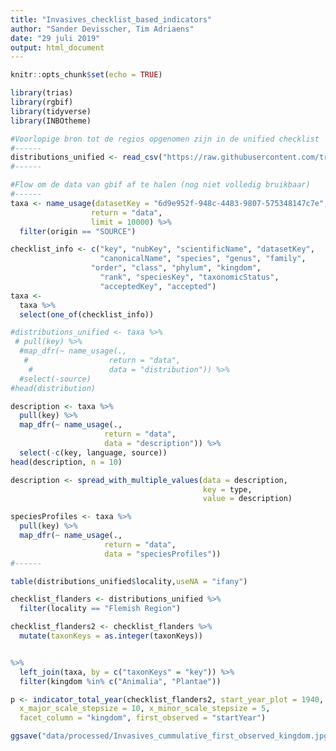 ```yaml
---
title: "Invasives_checklist_based_indicators"
author: "Sander Devisscher, Tim Adriaens"
date: "29 juli 2019"
output: html_document
---
```


```r
knitr::opts_chunk$set(echo = TRUE)
```

```r
library(trias)
library(rgbif)
library(tidyverse)
library(INBOtheme)
```

```r
#Voorlopige bron tot de regios opgenomen zijn in de unified checklist
#------
distributions_unified <- read_csv("https://raw.githubusercontent.com/trias-project/unified-checklist/include-distribution-regions/data/interim/distributions_unified.csv")
#------

#Flow om de data van gbif af te halen (nog niet volledig bruikbaar)
#------
taxa <- name_usage(datasetKey = "6d9e952f-948c-4483-9807-575348147c7e",
                  return = "data",
                  limit = 10000) %>%
  filter(origin == "SOURCE")

checklist_info <- c("key", "nubKey", "scientificName", "datasetKey",
                    "canonicalName", "species", "genus", "family", 
                  "order", "class", "phylum", "kingdom",	
                    "rank", "speciesKey", "taxonomicStatus", 	
                    "acceptedKey", "accepted")
taxa <-
  taxa %>%
  select(one_of(checklist_info))

#distributions_unified <- taxa %>%
 # pull(key) %>%
  #map_dfr(~ name_usage(.,
   #                  return = "data",
    #                 data = "distribution")) %>% 
  #select(-source)
#head(distribution)

description <- taxa %>%
  pull(key) %>%
  map_dfr(~ name_usage(.,
                     return = "data",
                     data = "description")) %>% 
  select(-c(key, language, source))
head(description, n = 10)

description <- spread_with_multiple_values(data = description,
                                           key = type,
                                           value = description)

speciesProfiles <- taxa %>%
  pull(key) %>%
  map_dfr(~ name_usage(.,
                     return = "data",
                     data = "speciesProfiles"))
#------
```

```r
table(distributions_unified$locality,useNA = "ifany")

checklist_flanders <- distributions_unified %>% 
  filter(locality == "Flemish Region")

checklist_flanders2 <- checklist_flanders %>% 
  mutate(taxonKeys = as.integer(taxonKeys)) 


%>% 
  left_join(taxa, by = c("taxonKeys" = "key")) %>% 
  filter(kingdom %in% c("Animalia", "Plantae"))

p <- indicator_total_year(checklist_flanders2, start_year_plot = 1940,
  x_major_scale_stepsize = 10, x_minor_scale_stepsize = 5,
  facet_column = "kingdom", first_observed = "startYear")

ggsave("data/processed/Invasives_cummulative_first_observed_kingdom.jpg", plot = p )
```
 
